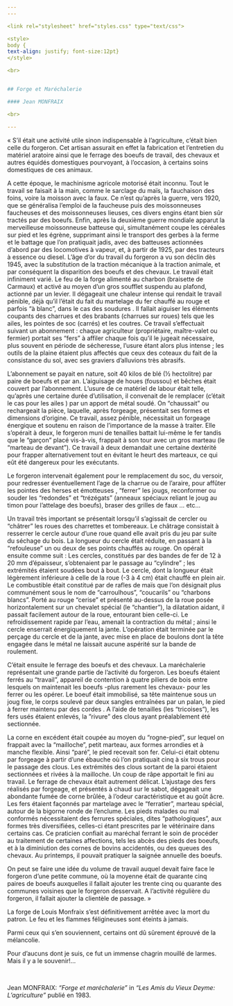 ```yaml
---
---  

<link rel="stylesheet" href="styles.css" type="text/css">

<style>
body {
text-align: justify; font-size:12pt}
</style>

<br>  


## Forge et Maréchalerie 

#### Jean MONFRAIX

<br>

---  
```

 
« S’il était une activité utile sinon indispensable à l’agriculture, c’était bien celle du forgeron. Cet artisan assurait en effet la fabrication et l’entretien du matériel aratoire ainsi que le ferrage des boeufs de travail, des chevaux et autres équidés domestiques pourvoyant, à l’occasion, à certains soins domestiques de ces animaux.

A cette époque, le machinisme agricole motorisé était inconnu. Tout le travail se faisait à la main, comme le sarclage du maïs, la fauchaison des foins, voire la moisson avec la faux. Ce n’est qu’après la guerre, vers 1920, que se généralisa l’emploi de la faucheuse puis des moissonneuses faucheuses et des moissonneuses lieuses, ces divers engins étant bien sûr tractés par des boeufs. Enfin, après la deuxième guerre mondiale apparut la merveilleuse moissonneuse batteuse qui, simultanément coupe les céréales sur pied et les égrène, supprimant ainsi le transport des gerbes à la ferme et le battage que l’on pratiquait jadis, avec des batteuses actionnées d’abord par des locomotives à vapeur, et, à partir de 1925, par des tracteurs à essence ou diesel. L’âge d’or du travail du forgeron a vu son déclin dès 1945, avec la substitution de la traction mécanique à la traction animale, et par conséquent la disparition des boeufs et des chevaux. Le travail était infiniment varié. Le feu de la forge alimenté au charbon (braisette de Carmaux) et activé au moyen d’un gros soufflet suspendu au plafond, actionné par un levier. Il dégageait une chaleur intense qui rendait le travail pénible, déjà qu’il l’était du fait du martelage du fer chauffé au rouge et parfois “à blanc”, dans le cas des soudures . Il fallait aiguiser les éléments coupants des charrues et des brabants (charrues sur roues) tels que les ailes, les pointes de soc (carrés) et les coutres. Ce travail s’effectuait suivant un abonnement : chaque agriculteur (propriétaire, maître-valet ou fermier) portait ses “fers” à affiler chaque fois qu’il le jugeait nécessaire, plus souvent en période de sécheresse, l’usure étant alors plus intense ; les outils de la plaine étaient plus affectés que ceux des coteaux du fait de la consistance du sol, avec ses graviers d’alluvions très abrasifs.

L’abonnement se payait en nature, soit 40 kilos de blé (½ hectolitre) par paire de boeufs et par an. L’aiguisage de houes (foussou) et bêches était couvert par l’abonnement. L’usure de ce matériel de labour était telle, qu’après une certaine durée d’utilisation, il convenait de le remplacer (c’était le cas pour les ailes ) par un apport de métal soudé. On “chaussait” ou rechargeait la pièce, laquelle, après forgeage, présentait ses formes et dimensions d’origine. Ce travail, assez pénible, nécessitait un forgeage énergique et soutenu en raison de l’importance de la masse à traiter. Elle s’opérait à deux, le forgeron muni de tenailles battait lui-même le fer tandis que le “garçon” placé vis-à-vis, frappait à son tour avec un gros marteau (le “marteau de devant”). Ce travail à deux demandait une certaine dextérité pour frapper alternativement tout en évitant le heurt des marteaux, ce qui eût été dangereux pour les exécutants.

Le forgeron intervenait également pour le remplacement du soc, du versoir, pour redresser éventuellement l’age de la charrue ou de l’araire, pour affûter les pointes des herses et émotteuses , “ferrer” les jougs, reconformer ou souder les “redondes” et “trézégats” (anneaux spéciaux reliant le joug au timon pour l’attelage des boeufs), braser des grilles de faux … etc…

Un travail très important se présentait lorsqu’il s’agissait de cercler ou “châtrer” les roues des charrettes et tombereaux. Le châtrage consistait à resserrer le cercle autour d’une roue quand elle avait pris du jeu par suite du séchage du bois. La longueur du cercle était réduite, en passant à la “refouleuse” un ou deux de ses points chauffés au rouge. On opérait ensuite comme suit : Les cercles, constitués par des bandes de fer de 12 à 20 mm d’épaisseur, s’obtenaient par le passage au “cylindre” ; les extrémités étaient soudées bout à bout. Le cercle, dont la longueur était légèrement inférieure à celle de la roue (-3 à 4 cm) était chauffé en plein air. Le combustible était constitué par de rafles de maïs que l’on désignait plus communément sous le nom de “carroulhous”, “coucarils” ou “charbons blancs”. Porté au rouge “cerise” et présenté au-dessus de la roue posée horizontalement sur un chevalet spécial (le “chantier”), la dilatation aidant, il passait facilement autour de la roue, entourant bien celle-ci. Le refroidissement rapide par l’eau, amenait la contraction du métal ; ainsi le cercle enserrait énergiquement la jante. L’opération était terminée par le perçage du cercle et de la jante, avec mise en place de boulons dont la tête engagée dans le métal ne laissait aucune aspérité sur la bande de roulement.

C’était ensuite le ferrage des boeufs et des chevaux. La maréchalerie représentait une grande partie de l’activité du forgeron. Les boeufs étaient ferrés au “travail”, appareil de contention à quatre piliers de bois entre lesquels on maintenait les boeufs -plus rarement les chevaux- pour les ferrer ou les opérer. Le boeuf était immobilisé, sa tête maintenue sous un joug fixe, le corps soulevé par deux sangles entraînées par un palan, le pied à ferrer maintenu par des cordes . A l’aide de tenailles (les “tricoises”), les fers usés étaient enlevés, la ”rivure” des clous ayant préalablement été sectionnée.

La corne en excédent était coupée au moyen du “rogne-pied”, sur lequel on frappait avec la “mailloche”, petit marteau, aux formes arrondies et à manche flexible. Ainsi “paré”, le pied recevait son fer. Celui-ci était obtenu par forgeage à partir d’une ébauche où l’on pratiquait cinq à six trous pour le passage des clous. Les extrémités des clous sortant de la paroi étaient sectionnées et rivées à la mailloche. Un coup de râpe apportait le fini au travail. Le ferrage de chevaux était autrement délicat. L’ajustage des fers réalisés par forgeage, et présentés à chaud sur le sabot, dégageait une abondante fumée de corne brûlée, à l’odeur caractéristique et au goût âcre. Les fers étaient façonnés par martelage avec le “ferratier”, marteau spécial, autour de la bigorne ronde de l’enclume. Les pieds malades ou mal conformés nécessitaient des ferrures spéciales, dites “pathologiques”, aux formes très diversifiées, celles-ci étant prescrites par le vétérinaire dans certains cas. Ce praticien confiait au maréchal ferrant le soin de procéder au traitement de certaines affections, tels les abcès des pieds des boeufs, et à la diminiution des cornes de bovins accidentés, ou des queues des chevaux. Au printemps, il pouvait pratiquer la saignée annuelle des boeufs.

On peut se faire une idée du volume de travail auquel devait faire face le forgeron d’une petite commune, où la moyenne était de  quarante cinq paires de boeufs auxquelles il fallait ajouter les trente cinq ou quarante des communes voisines que le forgeron desservait. A l’activité régulière du forgeron, il fallait ajouter la clientèle de passage. »

La forge de Louis Monfraix s’est définitivement arrêtée avec la mort du patron. Le feu et les flammes féligineuses sont éteints à jamais.

Parmi ceux qui s’en souviennent, certains ont dû sûrement éprouvé de la mélancolie.

Pour d’aucuns dont je suis, ce fut un immense chagrin mouillé de larmes. Mais il y a le souvenir!…

<br>

Jean MONFRAIX: *"Forge et maréchalerie"* in *"Les Amis du Vieux Deyme: L’agriculture"* publié en 1983.